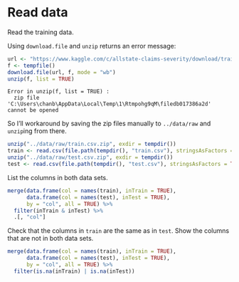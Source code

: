 # Read data

Read the training data.

Using `download.file` and `unzip` returns an error message:

```r
url <- "https://www.kaggle.com/c/allstate-claims-severity/download/train.csv.zip"
f <- tempfile()
download.file(url, f, mode = "wb")
unzip(f, list = TRUE)
```

```
Error in unzip(f, list = TRUE) : 
  zip file 'C:\Users\chanb\AppData\Local\Temp\1\Rtmpohg9qM\filedb017386a2d' cannot be opened
```

So I'll workaround by saving the zip files manually to `../data/raw` and `unzip`ing from there.

```r
unzip("../data/raw/train.csv.zip", exdir = tempdir())
train <- read.csv(file.path(tempdir(), "train.csv"), stringsAsFactors = TRUE)
unzip("../data/raw/test.csv.zip", exdir = tempdir())
test <- read.csv(file.path(tempdir(), "test.csv"), stringsAsFactors = TRUE)
```

List the columns in both data sets.

```r
merge(data.frame(col = names(train), inTrain = TRUE),
      data.frame(col = names(test), inTest = TRUE),
      by = "col", all = TRUE) %>%
  filter(inTrain & inTest) %>%
  .[, "col"]
```

Check that the columns in `train` are the same as in `test`.
Show the columns that are not in both data sets.

```r
merge(data.frame(col = names(train), inTrain = TRUE),
      data.frame(col = names(test), inTest = TRUE),
      by = "col", all = TRUE) %>%
  filter(is.na(inTrain) | is.na(inTest))
```
